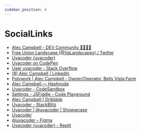 ```yaml
---
sidebar_position: 8
---
```

# SocialLinks

- [Alec Campbell - DEV Community 👩‍💻👨‍💻](https://dev.to/uvacoder)
- [Free Union Landscape (@VaLandscapes) / Twitter](https://twitter.com/VaLandscapes)
- [Uvacoder (uvacoder)](https://github.com/Uvacoder)
- [Uvacoder on CodePen](https://codepen.io/uvacoder)
- [User uvacoder - Stack Overflow](https://stackoverflow.com/users/17330377/uvacoder)
- [(8) Alec Campbell | LinkedIn](https://www.linkedin.com/in/alecbcampbell/)
- [Polywork | Alec Campbell - Owner/Operator, Bells Vista Farm](https://www.polywork.com/uvacoder)
- [Alec Campbell — Hashnode](https://hashnode.com/@uvacoder)
- [Uvacoder - CodeSandbox](https://codesandbox.io/u/Uvacoder)
- [Settings - JSFiddle - Code Playground](https://jsfiddle.net/user/Uvacoder/)
- [Alec Campbell | Dribbble](https://dribbble.com/Uvacoder/)
- [Uvacoder - StackBlitz](https://stackblitz.com/@Uvacoder)
- [Uvacoder | @uvacoder | Showwcase](https://www.showwcase.com/uvacoder)
- [Uvacoder](https://glitch.com/@Uvacoder)
- [@uvacoder – Figma](https://www.figma.com/@uvacoder)
- [Uvacoder (uvacoder) - Replit](https://replit.com/@Uvacoder)
